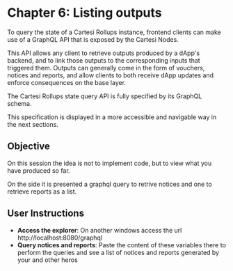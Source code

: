 # Chapter 6: Listing outputs

To query the state of a Cartesi Rollups instance, frontend clients can make use of a GraphQL API that is exposed by the Cartesi Nodes.

This API allows any client to retrieve outputs produced by a dApp's backend, and to link those outputs to the corresponding inputs that triggered them. Outputs can generally come in the form of vouchers, notices and reports, and allow clients to both receive dApp updates and enforce consequences on the base layer.

The Cartesi Rollups state query API is fully specified by its GraphQL schema.

This specification is displayed in a more accessible and navigable way in the next sections.

## Objective

On this session the idea is not to implement code, but to view what you have produced so far.

On the side it is presented a graphql query to retrive notices and one to retrieve reports as a list. 

## User Instructions

- **Access the explorer**: On another windows access the url http://localhost:8080/graphql
- **Query notices and reports**: Paste the content of these variables there to perform the queries and see a list of notices and reports generated by your and other heros
